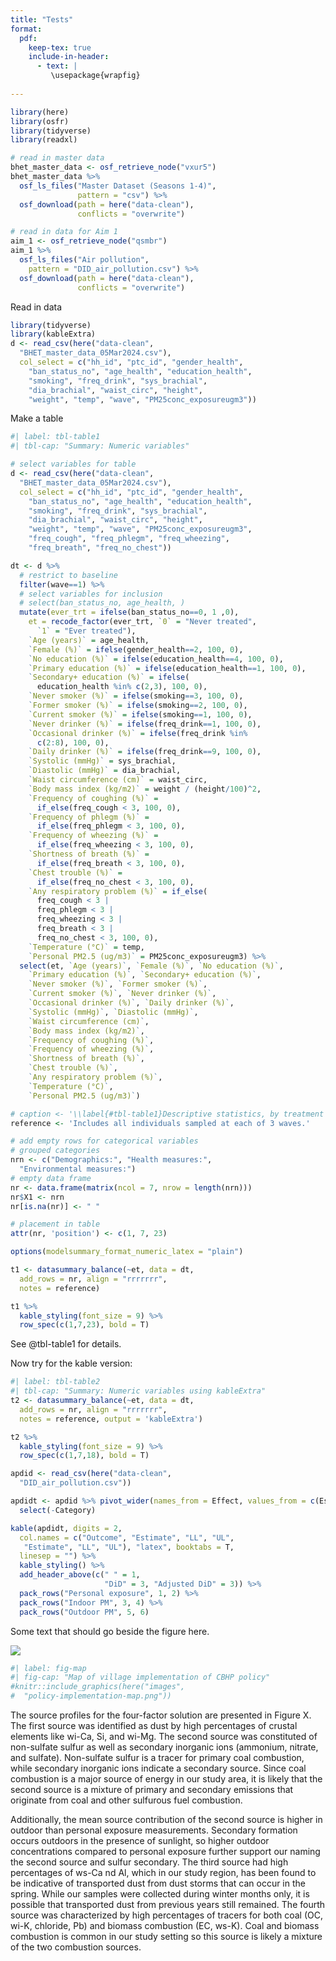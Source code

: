 ```yaml
---
title: "Tests"
format: 
  pdf:
    keep-tex: true
    include-in-header:
      - text: |
         \usepackage{wrapfig}
  
---
```


```r
library(here)
library(osfr)
library(tidyverse)
library(readxl)

# read in master data
bhet_master_data <- osf_retrieve_node("vxur5")
bhet_master_data %>%
  osf_ls_files("Master Dataset (Seasons 1-4)",
               pattern = "csv") %>%
  osf_download(path = here("data-clean"),
               conflicts = "overwrite")

# read in data for Aim 1
aim_1 <- osf_retrieve_node("qsmbr")
aim_1 %>%
  osf_ls_files("Air pollution",
    pattern = "DID_air_pollution.csv") %>%
  osf_download(path = here("data-clean"),
               conflicts = "overwrite")
```


Read in data
```r
library(tidyverse)
library(kableExtra)
d <- read_csv(here("data-clean", 
  "BHET_master_data_05Mar2024.csv"),
  col_select = c("hh_id", "ptc_id", "gender_health",
    "ban_status_no", "age_health", "education_health",
    "smoking", "freq_drink", "sys_brachial", 
    "dia_brachial", "waist_circ", "height",
    "weight", "temp", "wave", "PM25conc_exposureugm3"))
```

Make a table
```r
#| label: tbl-table1
#| tbl-cap: "Summary: Numeric variables"

# select variables for table
d <- read_csv(here("data-clean", 
  "BHET_master_data_05Mar2024.csv"),
  col_select = c("hh_id", "ptc_id", "gender_health",
    "ban_status_no", "age_health", "education_health",
    "smoking", "freq_drink", "sys_brachial", 
    "dia_brachial", "waist_circ", "height",
    "weight", "temp", "wave", "PM25conc_exposureugm3",
    "freq_cough", "freq_phlegm", "freq_wheezing", 
    "freq_breath", "freq_no_chest"))

dt <- d %>%
  # restrict to baseline
  filter(wave==1) %>%
  # select variables for inclusion
  # select(ban_status_no, age_health, )
  mutate(ever_trt = ifelse(ban_status_no==0, 1 ,0),
    et = recode_factor(ever_trt, `0` = "Never treated", 
      `1` = "Ever treated"),
    `Age (years)` = age_health,
    `Female (%)` = ifelse(gender_health==2, 100, 0),
    `No education (%)` = ifelse(education_health==4, 100, 0),
    `Primary education (%)` = ifelse(education_health==1, 100, 0),
    `Secondary+ education (%)` = ifelse(
      education_health %in% c(2,3), 100, 0),
    `Never smoker (%)` = ifelse(smoking==3, 100, 0),
    `Former smoker (%)` = ifelse(smoking==2, 100, 0),
    `Current smoker (%)` = ifelse(smoking==1, 100, 0),
    `Never drinker (%)` = ifelse(freq_drink==1, 100, 0),
    `Occasional drinker (%)` = ifelse(freq_drink %in% 
      c(2:8), 100, 0),
    `Daily drinker (%)` = ifelse(freq_drink==9, 100, 0),
    `Systolic (mmHg)` = sys_brachial,
    `Diastolic (mmHg)` = dia_brachial,
    `Waist circumference (cm)` = waist_circ,
    `Body mass index (kg/m2)` = weight / (height/100)^2,
    `Frequency of coughing (%)` = 
      if_else(freq_cough < 3, 100, 0),
    `Frequency of phlegm (%)` = 
      if_else(freq_phlegm < 3, 100, 0),
    `Frequency of wheezing (%)` = 
      if_else(freq_wheezing < 3, 100, 0),
    `Shortness of breath (%)` = 
      if_else(freq_breath < 3, 100, 0),
    `Chest trouble (%)` = 
      if_else(freq_no_chest < 3, 100, 0),
    `Any respiratory problem (%)` = if_else(
      freq_cough < 3 |
      freq_phlegm < 3 |
      freq_wheezing < 3 |
      freq_breath < 3 |
      freq_no_chest < 3, 100, 0),
    `Temperature (°C)` = temp,
    `Personal PM2.5 (ug/m3)` = PM25conc_exposureugm3) %>%
  select(et, `Age (years)`, `Female (%)`, `No education (%)`, 
    `Primary education (%)`, `Secondary+ education (%)`, 
    `Never smoker (%)`, `Former smoker (%)`, 
    `Current smoker (%)`, `Never drinker (%)`, 
    `Occasional drinker (%)`, `Daily drinker (%)`,
    `Systolic (mmHg)`, `Diastolic (mmHg)`,
    `Waist circumference (cm)`,
    `Body mass index (kg/m2)`, 
    `Frequency of coughing (%)`,
    `Frequency of wheezing (%)`,
    `Shortness of breath (%)`,
    `Chest trouble (%)`,
    `Any respiratory problem (%)`,
    `Temperature (°C)`,
    `Personal PM2.5 (ug/m3)`)

# caption <- '\\label{#tbl-table1}Descriptive statistics, by treatment status'
reference <- 'Includes all individuals sampled at each of 3 waves.'

# add empty rows for categorical variables
# grouped categories
nrn <- c("Demographics:", "Health measures:",
  "Environmental measures:")
# empty data frame
nr <- data.frame(matrix(ncol = 7, nrow = length(nrn)))
nr$X1 <- nrn
nr[is.na(nr)] <- " "

# placement in table
attr(nr, 'position') <- c(1, 7, 23)

options(modelsummary_format_numeric_latex = "plain")

t1 <- datasummary_balance(~et, data = dt, 
  add_rows = nr, align = "rrrrrrr",
  notes = reference)

t1 %>%
  kable_styling(font_size = 9) %>%
  row_spec(c(1,7,23), bold = T)
```
See @tbl-table1 for details.

Now try for the kable version:
```r
#| label: tbl-table2
#| tbl-cap: "Summary: Numeric variables using kableExtra"
t2 <- datasummary_balance(~et, data = dt, 
  add_rows = nr, align = "rrrrrrr",
  notes = reference, output = 'kableExtra')

t2 %>%
  kable_styling(font_size = 9) %>%
  row_spec(c(1,7,18), bold = T)
```

```r
apdid <- read_csv(here("data-clean", 
  "DID_air_pollution.csv")) 

apdidt <- apdid %>% pivot_wider(names_from = Effect, values_from = c(Estimate, CI_low, CI_upper), names_vary = "slowest") %>% 
  select(-Category)

kable(apdidt, digits = 2,
  col.names = c("Outcome", "Estimate", "LL", "UL", 
   "Estimate", "LL", "UL"), "latex", booktabs = T,
  linesep = "") %>%
  kable_styling() %>%
  add_header_above(c(" " = 1, 
                     "DiD" = 3, "Adjusted DiD" = 3)) %>%
  pack_rows("Personal exposure", 1, 2) %>%
  pack_rows("Indoor PM", 3, 4) %>%
  pack_rows("Outdoor PM", 5, 6)
```

\newpage

:::layout[[30,70]]

Some text that should go beside the figure here.

<div>

![](images/policy-implementation-map.png)


</div>

:::

```r
#| label: fig-map
#| fig-cap: "Map of village implementation of CBHP policy"
#knitr::include_graphics(here("images", 
#  "policy-implementation-map.png"))
```


\newpage

The source profiles for the four-factor solution are presented in Figure X. The first source was identified as dust by high percentages of crustal elements like wi-Ca, Si, and wi-Mg. The second source was constituted of non-sulfate sulfur as well as secondary inorganic ions (ammonium, nitrate, and sulfate). Non-sulfate sulfur is a tracer for primary coal combustion, while secondary inorganic ions indicate a secondary source. Since coal combustion is a major source of energy in our study area, it is likely that the second source is a mixture of primary and secondary emissions that originate from coal and other sulfurous fuel combustion. 

\begin{wrapfigure}{R}{0.7\textwidth}
\includegraphics[width=0.7\textwidth]{images/policy-implementation-map.png}
\caption{Google scholar metrics}
\end{wrapfigure}

Additionally, the mean source contribution of the second source is higher in outdoor than personal exposure measurements. Secondary formation occurs outdoors in the presence of sunlight, so higher outdoor concentrations compared to personal exposure further support our naming the second source and sulfur secondary. The third source had high percentages of ws-Ca nd Al, which in our study region, has been found to be indicative of transported dust from dust storms that can occur in the spring. While our samples were collected during winter months only, it is possible that transported dust from previous years still remained. The fourth source was characterized by high percentages of tracers for both coal (OC, wi-K, chloride, Pb) and biomass combustion (EC, ws-K). Coal and biomass combustion is common in our study setting so this source is likely a mixture of the two combustion sources.
